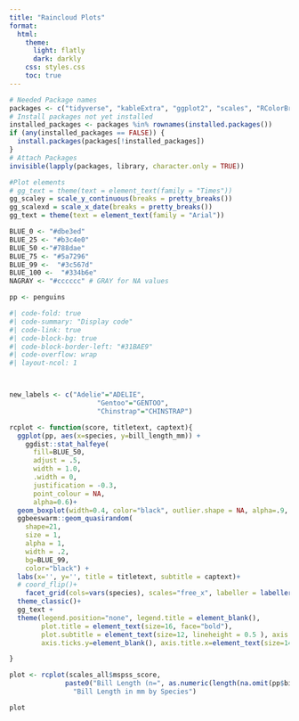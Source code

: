 ```yaml
---
title: "Raincloud Plots"
format:
  html:
    theme: 
      light: flatly
      dark: darkly
    css: styles.css
    toc: true
---
```



```r

# Needed Package names
packages <- c("tidyverse", "kableExtra", "ggplot2", "scales", "RColorBrewer", "zoo", "readxl" , "rmarkdown", "htmltools", "palmerpenguins")
# Install packages not yet installed
installed_packages <- packages %in% rownames(installed.packages())
if (any(installed_packages == FALSE)) {
  install.packages(packages[!installed_packages])
}
# Attach Packages
invisible(lapply(packages, library, character.only = TRUE))

#Plot elements
# gg_text = theme(text = element_text(family = "Times"))
gg_scaley = scale_y_continuous(breaks = pretty_breaks())
gg_scalexd = scale_x_date(breaks = pretty_breaks())
gg_text = theme(text = element_text(family = "Arial"))

BLUE_0 <- "#dbe3ed" 
BLUE_25 <- "#b3c4e0"
BLUE_50 <-"#788dae"  
BLUE_75 <- "#5a7296"
BLUE_99 <-  "#3c567d" 
BLUE_100 <-  "#334b6e" 
NAGRAY <- "#cccccc" # GRAY for NA values

pp <- penguins
```


```r
#| code-fold: true
#| code-summary: "Display code"
#| code-link: true
#| code-block-bg: true
#| code-block-border-left: "#31BAE9"
#| code-overflow: wrap
#| layout-ncol: 1



new_labels <- c("Adelie"="ADELIE",
                      "Gentoo"="GENTOO",
                      "Chinstrap"="CHINSTRAP")

rcplot <- function(score, titletext, captext){
  ggplot(pp, aes(x=species, y=bill_length_mm)) + 
    ggdist::stat_halfeye(
      fill=BLUE_50,
      adjust = .5, 
      width = 1.0, 
      .width = 0, 
      justification = -0.3, 
      point_colour = NA,
      alpha=0.6)+
  geom_boxplot(width=0.4, color="black", outlier.shape = NA, alpha=.9, fill=BLUE_50) +
  ggbeeswarm::geom_quasirandom(
    shape=21,                           
    size = 1,
    alpha = 1,
    width = .2,
    bg=BLUE_99,
    color="black") +
  labs(x='', y='', title = titletext, subtitle = captext)+
  # coord_flip()+
    facet_grid(cols=vars(species), scales="free_x", labeller = labeller(species=new_labels))+
  theme_classic()+
  gg_text +
  theme(legend.position="none", legend.title = element_blank(), 
        plot.title = element_text(size=16, face="bold"),
        plot.subtitle = element_text(size=12, lineheight = 0.5 ), axis.text.y=element_text(size=14, face="bold"), axis.text.x=element_blank(),
        axis.ticks.y=element_blank(), axis.title.x=element_text(size=14, face="bold"))

}

plot <- rcplot(scales_all$mspss_score,
              paste0("Bill Length (n=", as.numeric(length(na.omit(pp$bill_length_mm))) , ")"),
                "Bill Length in mm by Species")

plot
```

